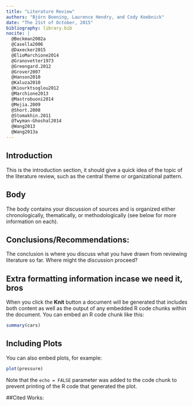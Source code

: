 ```yaml
---
title: "Literature Review"
authors: "Björn Boening, Laurence Hendry, and Cody Koebnick"
date: "The 21st of October, 2015"
bibliography: library.bib
nocite: |
  @Beckman2002a
  @Casella2006
  @Daxecker2015
  @ElioMarchione2014
  @Granovetter1973
  @Greengard.2012
  @Grover2007
  @Hanson2010
  @Kaluza2010
  @Kiourktsoglou2012
  @Marchione2013
  @Mastrobuoni2014
  @Mejia.2009
  @Short.2008
  @Stomakhin.2011
  @Twyman-Ghoshal2014
  @Wang2013
  @Wang2013a
---
```


## Introduction

This is the introduction section, it should give a quick idea of the topic of the literature review, such as the central theme or organizational pattern.

## Body

The body contains your discussion of sources and is organized either chronologically, thematically, or methodologically (see below for more information on each).

## Conclusions/Recommendations: 

The conclusion is where you discuss what you have drawn from reviewing literature so far. Where might the discussion proceed?

##  Extra formatting information incase we need it, bros

When you click the **Knit** button a document will be generated that includes both content as well as the output of any embedded R code chunks within the document. You can embed an R code chunk like this:

```r
summary(cars)
```

## Including Plots

You can also embed plots, for example:

```r
plot(pressure)
```

Note that the `echo = FALSE` parameter was added to the code chunk to prevent printing of the R code that generated the plot.

##Cited Works:

